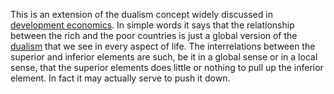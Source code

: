 {{Orphan|date=August 2006}} 
{{unreferenced||date=June 2006}}

This is an extension of the dualism concept widely discussed in [[development economics]]. In simple words it says that the relationship between the rich and the poor countries is just a global version of the [[dualism]] that we see in every aspect of life. The interrelations between the superior and inferior elements are such, be it in a global sense or in a local sense, that the superior elements does little or nothing to pull up the inferior element. In fact it may actually serve to push it down.


{{economy-stub}}